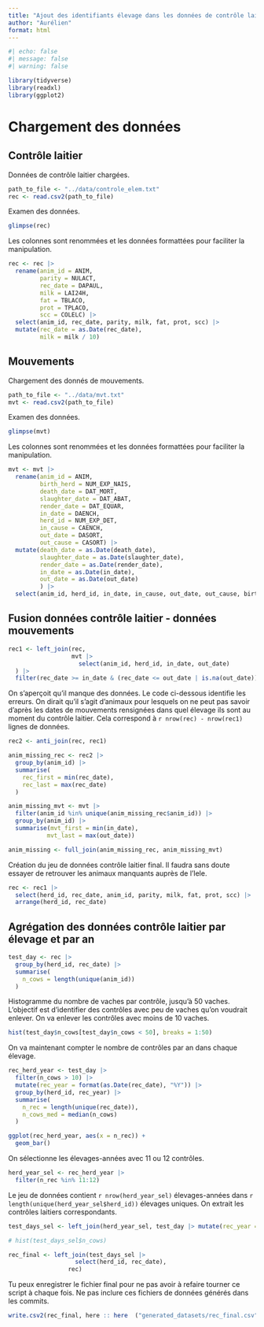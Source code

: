 ```yaml
---
title: "Ajout des identifiants élevage dans les données de contrôle laitier"
author: "Aurélien"
format: html
---
```


```r
#| echo: false
#| message: false
#| warning: false

library(tidyverse)
library(readxl)
library(ggplot2)
```


# Chargement des données

## Contrôle laitier

Données de contrôle laitier chargées.

```r
path_to_file <- "../data/controle_elem.txt"
rec <- read.csv2(path_to_file)
```

Examen des données.

```r
glimpse(rec)
```
Les colonnes sont renommées et les données formattées pour faciliter la manipulation.

```r
rec <- rec |> 
  rename(anim_id = ANIM,
         parity = NULACT,
         rec_date = DAPAUL,
         milk = LAI24H,
         fat = TBLACO,
         prot = TPLACO,
         scc = COLELC) |> 
  select(anim_id, rec_date, parity, milk, fat, prot, scc) |> 
  mutate(rec_date = as.Date(rec_date),
         milk = milk / 10)
```

## Mouvements

Chargement des donnés de mouvements.

```r
path_to_file <- "../data/mvt.txt"
mvt <- read.csv2(path_to_file)
```

Examen des données.

```r
glimpse(mvt)
```
Les colonnes sont renommées et les données formattées pour faciliter la manipulation.


```r
mvt <- mvt |> 
  rename(anim_id = ANIM,
         birth_herd = NUM_EXP_NAIS,
         death_date = DAT_MORT,
         slaughter_date = DAT_ABAT,
         render_date = DAT_EQUAR,
         in_date = DAENCH,
         herd_id = NUM_EXP_DET,
         in_cause = CAENCH,
         out_date = DASORT,
         out_cause = CASORT) |> 
  mutate(death_date = as.Date(death_date),
         slaughter_date = as.Date(slaughter_date),
         render_date = as.Date(render_date),
         in_date = as.Date(in_date),
         out_date = as.Date(out_date)
         ) |> 
  select(anim_id, herd_id, in_date, in_cause, out_date, out_cause, birth_herd, death_date, slaughter_date, render_date)
```

## Fusion données contrôle laitier - données mouvements

```r
rec1 <- left_join(rec,
                  mvt |> 
                    select(anim_id, herd_id, in_date, out_date)
  ) |> 
  filter(rec_date >= in_date & (rec_date <= out_date | is.na(out_date)))
```

On s'aperçoit qu'il manque des données. Le code ci-dessous identifie les erreurs. On dirait qu'il s'agit d'animaux pour lesquels on ne peut pas savoir d'après les dates de mouvements rensignées dans quel élevage ils sont au moment du contrôle laitier. Cela correspond à `r nrow(rec) - nrow(rec1)` lignes de données.

```r
rec2 <- anti_join(rec, rec1)

anim_missing_rec <- rec2 |> 
  group_by(anim_id) |> 
  summarise(
    rec_first = min(rec_date),
    rec_last = max(rec_date)
  )

anim_missing_mvt <- mvt |> 
  filter(anim_id %in% unique(anim_missing_rec$anim_id)) |> 
  group_by(anim_id) |> 
  summarise(mvt_first = min(in_date),
           mvt_last = max(out_date))

anim_missing <- full_join(anim_missing_rec, anim_missing_mvt)
```
Création du jeu de données contrôle laitier final. Il faudra sans doute essayer de retrouver les animaux manquants auprès de l'Iele.

```r
rec <- rec1 |> 
  select(herd_id, rec_date, anim_id, parity, milk, fat, prot, scc) |> 
  arrange(herd_id, rec_date)
```

## Agrégation des données contrôle laitier par élevage et par an

```r
test_day <- rec |> 
  group_by(herd_id, rec_date) |> 
  summarise(
    n_cows = length(unique(anim_id))
  )
```
Histogramme du nombre de vaches par contrôle, jusqu'à 50 vaches. L'objectif est d'identifier des contrôles avec peu de vaches qu'on voudrait enlever. On va enlever les contrôles avec moins de 10 vaches.

```r
hist(test_day$n_cows[test_day$n_cows < 50], breaks = 1:50)
```

On va maintenant compter le nombre de contrôles par an dans chaque élevage.

```r
rec_herd_year <- test_day |>
  filter(n_cows > 10) |> 
  mutate(rec_year = format(as.Date(rec_date), "%Y")) |> 
  group_by(herd_id, rec_year) |> 
  summarise(
    n_rec = length(unique(rec_date)),
    n_cows_med = median(n_cows)
  )
```

```r
ggplot(rec_herd_year, aes(x = n_rec)) +
  geom_bar()
```
On sélectionne les élevages-années avec 11 ou 12 contrôles.

```r
herd_year_sel <- rec_herd_year |> 
  filter(n_rec %in% 11:12)
```

Le jeu de données contient `r nrow(herd_year_sel)` élevages-années dans `r length(unique(herd_year_sel$herd_id))` élevages uniques. On extrait les contrôles laitiers correspondants.

```r
test_days_sel <- left_join(herd_year_sel, test_day |> mutate(rec_year = format(as.Date(rec_date), "%Y")))

# hist(test_days_sel$n_cows)
```

```r
rec_final <- left_join(test_days_sel |> 
                   select(herd_id, rec_date),
                 rec)
```
Tu peux enregistrer le fichier final pour ne pas avoir à refaire tourner ce script à chaque fois. Ne pas inclure ces fichiers de données générés dans les commits.

```r
write.csv2(rec_final, here :: here  ("generated_datasets/rec_final.csv"))
```



